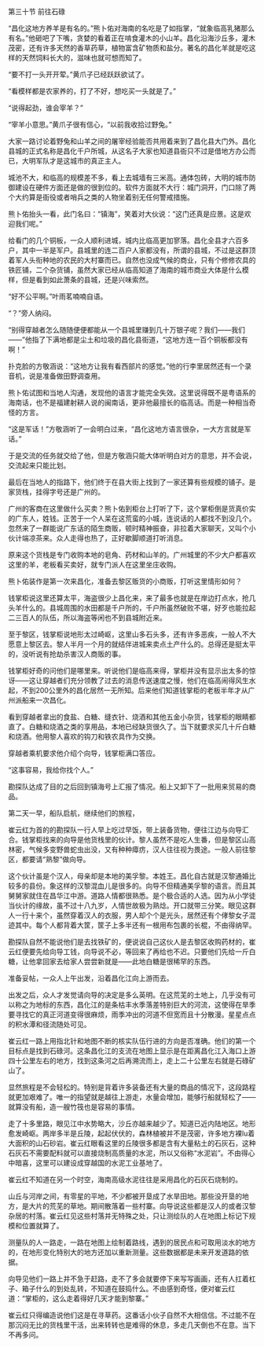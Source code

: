 

第三十节 前往石碌

“昌化这地方养羊是有名的。”熊卜佑对海南的名吃是了如指掌，“就象临高乳猪那么有名。”他砸吧了下嘴，贪婪的看着正在啃食灌木的小山羊。昌化沿海沙丘多，灌木茂密，还有许多天然的香草药草，植物富含矿物质和盐分。著名的昌化羊就是吃这样的天然饲料长大的，滋味也就可想而知了。

“要不打一头开开荤。”黄爪子已经跃跃欲试了。

“看模样都是农家养的，打了不好，想吃买一头就是了。”

“说得起劲，谁会宰羊？”

“宰羊小意思。”黄爪子很有信心，“以前我收拾过野兔。”

大家一路讨论着野兔和山羊之间的屠宰经验能否共用着来到了昌化县大门外。昌化县城的正式名称是昌化千户所城，从这名子大家也知道县衙只不过是借地方办公而已，大明军队才是这城市的真正主人。

城池不大，和临高的规模差不多，看上去城墙有三米高。通体包砖，大明的城市防御建设在硬件方面还是做的很到位的。软件方面就不大行：城门洞开，门口除了两个大约算是衙役或者哨兵之类的人物坐着别无任何警戒措施。

熊卜佑抬头一看，此门名曰：“镇海”，笑着对大伙说：“这门还真是应景。这是欢迎我们呢。”

给看门的几个铜板，一众人顺利进城，城内比临高更加寥落。昌化全县才六百多户，其中一半是军户。县城里的连二百户人家都没有，所谓的县城，不过是这群顶着军人头衔种地的农民的大村寨而已。自然也没成气候的商业，只有个修修农具的铁匠铺，二个杂货铺，虽然大家已经从临高知道了海南的城市商业大体是什么模样，但是看到如此萧条的县城，还是兴味索然。

“好不公平啊。”叶雨茗喃喃自语。

“？”旁人纳闷。

“别得穿越者怎么随随便便都能从一个县城里赚到几十万银子呢？我们――我们――”他指了下满地都是尘土和垃圾的昌化县街道，“这地方连一百个铜板都没有啊！”

扑克脸的方敬涵说：“这地方让我有看西部片的感觉。”他的行李里居然还有一个录音机，说是准备做田野调查用。

熊卜佑试图和当地人沟通，发现他的语言才能完全失效。这里说得既不是粤语系的海南话，也不是福建射耕人说的闽南话，更非他最擅长的临高话。而是一种相当奇怪的方言。

“这是军话！”方敬涵听了一会明白过来，“昌化这地方语言很杂，一大方言就是军话。”

于是交流的任务就交给了他，但是方敬涵只能大体听明白对方的意思，并不会说，交流起来只能比划。

最后在当地人的指路下，他们终于在县大街上找到了一家还算有些规模的铺子。是家货栈，挂得字号还是广州的。

广州的客商在这里做什么买卖？熊卜佑到柜台上打听了下，这个掌柜倒是货真价实的广东人，姓钱。正苦于一个人呆在这荒蛮的小城，连说话的人都找不到没几个。忽然来了一群能说广东话的陌生商贩，顿时精神振奋，非拉着大家聊天，又叫个小伙计端凉茶来。众人走得也热了，正好歇脚顺道打听消息。

原来这个货栈是专门收购本地的皂角、药材和山羊的。广州城里的不少大户都喜欢这里的羊，老板看买卖好，就专门派人在这里坐庄收购。

熊卜佑装作是第一次来昌化，准备去黎区贩货的小商贩，打听这里情形如何？

钱掌柜说这里还算太平，海盗很少上昌化来，来了最多也就是在岸边打点水，抢几头羊什么的。县城周围的水田都是千户所的，千户所虽然破败不堪，好歹也能拉起二三百人的队伍，所以海盗等闲也不到县城附近来。

至于黎区，钱掌柜说地形太过崎岖，这里山多石头多，还有许多恶疾，一般人不大愿意上黎区去。黎人半月一个月的就结伴进城来卖点土产什么的。总得还是挺太平的，没听说有抢劫杀害汉人商贩的事。

钱掌柜好奇的问他们是哪里来。听说他们是临高来得，掌柜并没有显示出太多的惊讶――这让穿越者们充分领教了过去的消息传送速度之慢，他们在临高闹得风生水起，不到200公里外的昌化居然一无所知。后来他们知道钱掌柜的老板半年才从广州派船来一次昌化。

看到穿越者拿出的食盐、白糖、缝衣针、烧酒和其他五金小杂货，钱掌柜的眼睛都直了。白糖和烧酒之类的享用品，本地已经缺货很久了。当下就要求买几十斤白糖和烧酒。他用黎人喜欢的钩刀和铁农具作为交换。

穿越者乘机要求他介绍个向导，钱掌柜满口答应。

“这事容易，我给你找个人。”

勘探队达成了目的之后回到镇海号上汇报了情况。船上又卸下了一批用来贸易的商品。

第二天一早，船队启航，继续他们的旅程，

崔云红为首的的勘探队一行人早上吃过早饭，带上装备货物，便往江边与向导汇合。钱掌柜找来的向导是他货栈里的伙计。黎人虽然不是吃人生番，但是黎区山高林密，气候多变野兽蛇虫出没，又有种种瘴疠，汉人往往视为畏途。一般人前往黎区，都要请“熟黎”做向导。

这个伙计虽是个汉人，母亲却是本地的美孚黎。本姓王。昌化自古就是汉黎通婚比较多的县份。象这样的汉黎混血儿是很多的。向导不但精通美孚黎的语言。而且其舅舅家就住在昌华江中游。道路人情都很熟悉。是个极合适的人选。因为从小学徒当伙计的缘故，虽不过十八九岁，人情世故极为熟焾。开口就带三分笑。眼见这群人一行十来个，虽然穿着汉人的衣服，男人却个个是光头，居然还有个侾黎女子混迹其中。每个人都背着大筐，筐子上多半还有一根用布包裹的长棍，不由得纳罕。

勘探队自然不能说他们是去找铁矿的，便说说自己这伙人是去黎区收购药材的，崔云红便要先给向导工钱，向导说不必，等回来了再给也不迟。只要他们先给一斤白糖，让他拿回家去给家人尝尝新就是――此地白糖是很稀罕的东西。

准备妥帖，一众人上午出发，沿着昌化江向上游而去。

出发之后，众人才发觉请向导的决定是多么英明。在这荒芜的土地上，几乎没有可以称之为地标的东西，昌化江的是条枯丰水季落差特别巨大的河流，这使得在旱季要寻找它的真正河道变得很麻烦，雨季冲出的河道不但宽而且十分散漫。星星点点的积水潭和径流随处可见。

崔云红一路上用指北针和地图不断的核实队伍行进的方向是否准确。他们的第一个目标点是找到石碌河。这条昌化江的支流在地图上显示是在距离昌化江入海口上游四十公里左右的地方，找到这条河之后再溯流而上，走上二十公里左右就是石碌矿山了。

显然旅程是不会轻松的。特别是背着许多装备还有大量的商品的情况下，这段路程就更加艰难了。唯一的指望就是越往上游走，水量会增加，能够行船就轻松了――就算没有船，造一艘竹筏也是容易的事情。

走了十多里路，眼见江中水势略大，沙丘亦越来越少了。知道已近内陆地区。地形愈发崎岖。两岸多半是丘陵，起起伏伏的，森林植被并不是茂密，许多地方裸lu着大面积的山石砂岩。崔云红眼看这里的丘陵很多都是含有大量粘土的石灰石，这种石灰石不需要配料就可以直接烧制高质量的水泥，所以又俗称“水泥岩”。不由得心中暗喜，这里可以建设成穿越国的水泥工业基地了。

崔云红不知道在另一个时空，海南高级水泥往往是采用昌化的石灰石烧制的。

山丘与河岸之间，有零星的平地，不少都被开垦成了水旱田地。那些没开垦的地方，是大片的荒芜的草地。期间散落着一些村寨。向导说这些都是汉人的或者汉黎杂居的村落。崔云红见这些村落并无特殊之处，只让测绘队的人在地图上标记下规模和位置就算了。

测量队的人一路走，一路在地图上绘制着路线，遇到的居民点和可取用淡水的地方的，在地形变化特别大的地方还加以重新测量。这些数据都是未来开发道路的依据。

向导见他们一路上并不急于赶路，走不了多会就要停下来写写画画，还有人扛着杠子、箱子什么的到处乱转，不知道在鼓捣什么。不由感到奇怪，便对崔云红道：“掌柜的，这么走着得好几天才能到黎寨。”

崔云红只得编造说他们这是在寻草药。这番话小伙子自然不大相信信。不过能不在那沉闷无比的货栈里干活，出来转转也是难得的休息，多走几天倒也不在意。当下不再多问。

